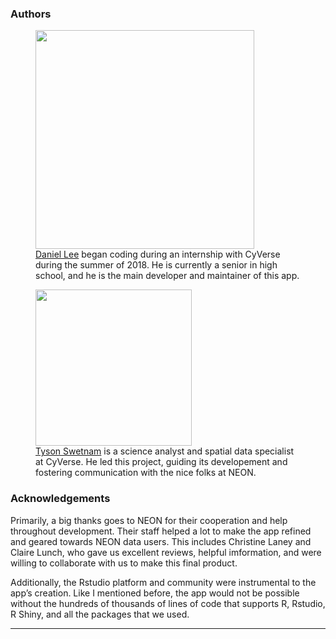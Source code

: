 ### Authors
<figure>
<img src='https://raw.githubusercontent.com/Danielslee51/Calliope-View/master/Img/Daniel.png' width='350'>
<figcaption><a href='https://danielslee51.github.io/' target='_blank'>Daniel Lee</a> began coding during an internship with CyVerse <br>
during the summer of 2018. He is currently a senior in high <br>
school, and he is the main developer and maintainer of this app.</figcaption>
</figure>

<figure>
<img src='https://avatars1.githubusercontent.com/u/11527041?s=460&v=4' width='250'>
<figcaption><a href='https://github.com/tyson-swetnam' target='_blank'>Tyson Swetnam</a> is a science analyst and spatial data specialist <br>
at CyVerse. He led this project, guiding its developement and <br>
fostering communication with the nice folks at NEON.</figcaption>
</figure>

### Acknowledgements
Primarily, a big thanks goes to NEON for their cooperation and help throughout development. Their staff helped a lot to make the app refined and geared towards NEON data users. This includes Christine Laney and Claire Lunch, who gave us excellent reviews, helpful imformation, and were willing to collaborate with us to make this final product.

Additionally, the Rstudio platform and community were instrumental to the app's creation. Like I mentioned before, the app would not be possible without the hundreds of thousands of lines of code that supports R, Rstudio, R Shiny, and all the packages that we used.
<hr>
